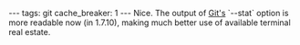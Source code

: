 ---
tags: git
cache_breaker: 1
---
Nice. The output of [[Git's]] `--stat` option is more readable now (in 1.7.10), making much better use of available terminal real estate.
